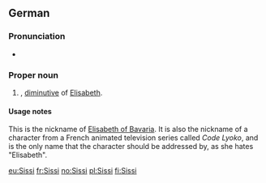 {{also|sissi}}
==German==

===Pronunciation===
* {{IPA|/ˈzɪsi/|lang=de}}

===Proper noun===
{{head|de|proper noun}}

# {{given name|female|lang=de}}, [[diminutive]] of [[Elisabeth#German|Elisabeth]].

====Usage notes====
This is the nickname of [[w:Elisabeth of Bavaria|Elisabeth of Bavaria]]. It is also the nickname of a character from a French animated television series called ''Code Lyoko'', and is the only name that the character should be addressed by, as she hates "Elisabeth".

[[eu:Sissi]]
[[fr:Sissi]]
[[no:Sissi]]
[[pl:Sissi]]
[[fi:Sissi]]